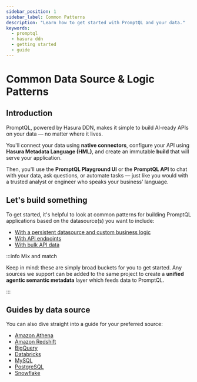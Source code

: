 ```yaml
---
sidebar_position: 1
sidebar_label: Common Patterns
description: "Learn how to get started with PromptQL and your data."
keywords:
  - promptql
  - hasura ddn
  - getting started
  - guide
---
```



# Common Data Source & Logic Patterns

## Introduction

PromptQL, powered by Hasura DDN, makes it simple to build AI-ready APIs on your data — no matter where it lives.

You'll connect your data using **native connectors**, configure your API using **Hasura Metadata Language (HML)**, and
create an immutable **build** that will serve your application.

Then, you'll use the **PromptQL Playground UI** or the **PromptQL API** to chat with your data, ask questions, or
automate tasks — just like you would with a trusted analyst or engineer who speaks your business’ language.

## Let's build something

To get started, it's helpful to look at common patterns for building PromptQL applications based on the datasource(s)
you want to include:

- [With a persistent datasource and custom business logic](/recipes/with-a-datasource-and-custom-business-logic.mdx)
- [With API endpoints](/recipes/with-api-endpoints.mdx)
- [With bulk API data](/recipes/with-apis-with-bulk-data.mdx)

:::info Mix and match

Keep in mind: these are simply broad buckets for you to get started. Any sources we support can be added to the same
project to create a **unified agentic semantic metadata** layer which feeds data to PromptQL.

:::

## Guides by data source

You can also dive straight into a guide for your preferred source:

- [Amazon Athena](/how-to-build-with-promptql/with-amazon-athena.mdx)
- [Amazon Redshift](/how-to-build-with-promptql/with-amazon-redshift.mdx)
- [BigQuery](/how-to-build-with-promptql/with-bigquery.mdx)
- [Databricks](/how-to-build-with-promptql/with-databricks.mdx)
- [MySQL](/how-to-build-with-promptql/with-mysql.mdx)
- [PostgreSQL](/how-to-build-with-promptql/with-postgresql.mdx)
- [Snowflake](/how-to-build-with-promptql/with-snowflake.mdx)
